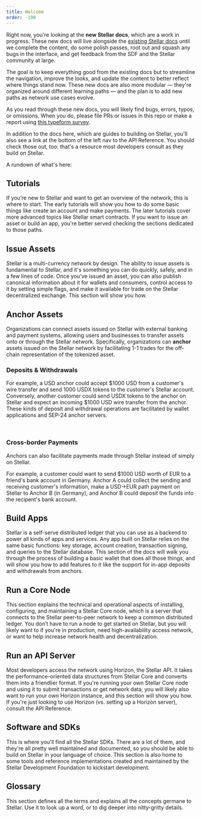 ```yaml
---
title: Welcome
order: -100
---
```



Right now, you're looking at the **new Stellar docs**, which are a work in progress. These new docs will live alongside the [existing Stellar docs](https://www.stellar.org/developers/guides/) until we complete the content, do some polish passes, root out and squash any bugs in the interface, and get feedback from the SDF and the Stellar community at large.

The goal is to keep everything good from the existing docs but to streamline the navigation, improve the looks, and update the content to better reflect where things stand now. These new docs are also more modular — they're organized around different learning paths — and the plan is to add new paths as network use cases evolve.

As you read through these new docs, you will likely find bugs, errors, typos, or omissions. When you do, please file PRs or issues in this repo or make a report using [this typeform survey](https://stellarform.typeform.com/to/suEIZI).

In addition to the docs here, which are guides to building on Stellar, you'll also see a link at the bottom of the left nav to the API Reference. You should check those out, too: that's a resource most developers consult as they build on Stellar.

A rundown of what's here:

## Tutorials

If you’re new to Stellar and want to get an overview of the network, this is where to start. The early tutorials will show you how to do some basic things like create an account and make payments. The later tutorials cover more advanced topics like Stellar smart contracts. If you want to issue an asset or build an app, you're better served checking the sections dedicated to those paths.

<ReadMore url="./tutorials/create-account" />

## Issue Assets

Stellar is a multi-currency network by design. The ability to issue assets is fundamental to Stellar, and it's something you can do quickly, safely, and in a few lines of code. Once you've issued an asset, you can also publish canonical information about it for wallets and consumers, control access to it by setting simple flags, and make it available for trade on the Stellar decentralized exchange. This section will show you how.

<ReadMore url="./issuing-assets/index" />

## Anchor Assets

Organizations can connect assets issued on Stellar with external banking and payment systems, allowing users and businesses to transfer assets onto or through the Stellar network. Specifically, organizations can **anchor** assets issued on the Stellar network by facilitating 1-1 trades for the off-chain representation of the tokenized asset.

### Deposits & Withdrawals

For example, a USD anchor could accept $1000 USD from a customer's wire transfer and send 1000 USDX tokens to the customer's Stellar account. Conversely, another customer could send USDX tokens to the anchor on Stellar and expect an incoming $1000 USD wire transfer from the anchor. These kinds of deposit and withdrawal operations are facilitated by wallet applications and SEP-24 anchor servers.

<ReadMore url="./anchoring-assets/enabling-deposits-and-withdrawal/index" />
<br />

### Cross-border Payments

Anchors can also facilitate payments made through Stellar instead of simply on Stellar.

For example, a customer could want to send \$1000 USD worth of EUR to a friend's bank account in Germany. Anchor A could collect the sending and receiving customer's information, make a USD->EUR path payment on Stellar to Anchor B (in Germany), and Anchor B could deposit the funds into the recipent's bank account.

<ReadMore url="./anchoring-assets/enabling-cross-border-payments/index" />

## Build Apps

Stellar is a self-serve distributed ledger that you can use as a backend to power all kinds of apps and services. Any app built on Stellar relies on the same basic functions: key storage, account creation, transaction signing, and queries to the Stellar database. This section of the docs will walk you through the process of building a basic wallet that does all those things, and will show you how to add features to it like the support for in-app deposits and withdrawals from anchors.

<ReadMore url="./building-apps/index" />

## Run a Core Node

This section explains the technical and operational aspects of installing, configuring, and maintaining a Stellar Core node, which is a server that connects to the Stellar peer-to-peer network to keep a common distributed ledger. You don’t have to run a node to get started on Stellar, but you will likely want to if you're in production, need high-availability access network, or want to help increase network health and decentralization.

<ReadMore url="./run-core-node/index" />

## Run an API Server

Most developers access the network using Horizon, the Stellar API. It takes the performance-oriented data structures from Stellar Core and converts them into a friendlier format. If you're running your own Stellar Core node and using it to submit transactions or get network data, you will likely also want to run your own Horizon instance, and this section will show you how. If you're just looking to use Horizon (vs. setting up a Horizon server), consult the API Reference.

<ReadMore url="./run-api-server/index" />

## Software and SDKs

This is where you'll find all the Stellar SDKs. There are a lot of them, and they're all pretty well maintained and documented, so you should be able to build on Stellar in your language of choice. This section is also home to some tools and reference implementations created and maintained by the Stellar Development Foundation to kickstart development.

<ReadMore url="./software-and-sdks/index" />

## Glossary

This section defines all the terms and explains all the concepts germane to Stellar. Use it to look up a word, or to dig deeper into nitty-gritty details.

<ReadMore url="./glossary/accounts" />

